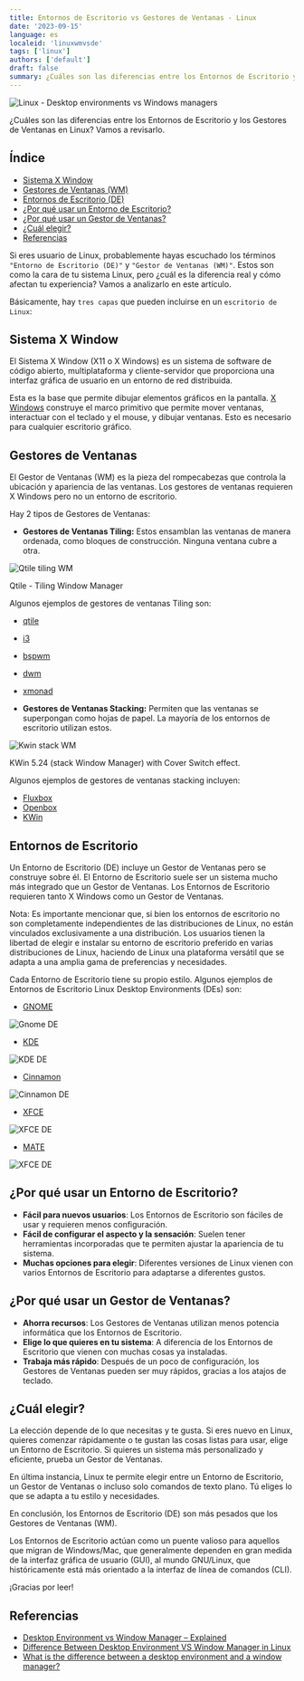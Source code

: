 ```yaml
---
title: Entornos de Escritorio vs Gestores de Ventanas - Linux
date: '2023-09-15'
language: es
localeid: 'linuxwmvsde'
tags: ['linux']
authors: ['default']
draft: false
summary: ¿Cuáles son las diferencias entre los Entornos de Escritorio y los Gestores de Ventanas en Linux?
---
```


<div className="flex justify-center">
  <div className="w-full max-w-screen-md overflow-hidden">
    <img
      src="/static/images/2023-09-15-linux-desktop-environments-vs-window-managers/budgie-desktop.jpg"
      alt="Linux - Desktop environments vs Windows managers"
      className="mx-auto"
    />
  </div>
</div>

¿Cuáles son las diferencias entre los Entornos de Escritorio y los Gestores de Ventanas en Linux? Vamos a revisarlo.

## Índice

* [Sistema X Window](#sistema-x-window)
* [Gestores de Ventanas (WM)](#gestores-de-ventanas)
* [Entornos de Escritorio (DE)](#entornos-de-escritorio)
* [¿Por qué usar un Entorno de Escritorio?](#¿por-qué-usar-un-entorno-de-escritorio?)
* [¿Por qué usar un Gestor de Ventanas?](#¿por-qué-usar-un-gestor-de-ventanas?)
* [¿Cuál elegir?](#¿cuál-elegir?)
* [Referencias](#referencias)


Si eres usuario de Linux, probablemente hayas escuchado los términos `"Entorno de Escritorio (DE)"` y `"Gestor de Ventanas (WM)"`. Estos son como la cara de tu sistema Linux, pero ¿cuál es la diferencia real y cómo afectan tu experiencia? Vamos a analizarlo en este artículo.

Básicamente, hay `tres capas` que pueden incluirse en un `escritorio de Linux`:

## Sistema X Window

El Sistema X Window (X11 o X Windows) es un sistema de software de código abierto, multiplataforma y cliente-servidor que proporciona una interfaz gráfica de usuario en un entorno de red distribuida.

Esta es la base que permite dibujar elementos gráficos en la pantalla. [X Windows](https://en.wikipedia.org/wiki/X_Window_System) construye el marco primitivo que permite mover ventanas, interactuar con el teclado y el mouse, y dibujar ventanas. Esto es necesario para cualquier escritorio gráfico.

## Gestores de Ventanas

El Gestor de Ventanas (WM) es la pieza del rompecabezas que controla la ubicación y apariencia de las ventanas. Los gestores de ventanas requieren X Windows pero no un entorno de escritorio.

Hay 2 tipos de Gestores de Ventanas:

* __Gestores de Ventanas Tiling:__ Estos ensamblan las ventanas de manera ordenada, como bloques de construcción. Ninguna ventana cubre a otra.

![Qtile tiling WM](/static/images/2023-09-15-linux-desktop-environments-vs-window-managers/qtile_tiling_WM.png)

Qtile - Tiling Window Manager

Algunos ejemplos de gestores de ventanas Tiling son: 
* [qtile](https://qtile.org/)
* [i3](https://i3wm.org/)
* [bspwm](https://github.com/baskerville/bspwm)
* [dwm](https://dwm.suckless.org/)
* [xmonad](https://xmonad.org/)

* __Gestores de Ventanas Stacking:__ Permiten que las ventanas se superpongan como hojas de papel. La mayoría de los entornos de escritorio utilizan estos.

![Kwin stack WM](/static/images/2023-09-15-linux-desktop-environments-vs-window-managers/kwin_stacl_WM.png)

KWin 5.24 (stack Window Manager) with Cover Switch effect.

Algunos ejemplos de gestores de ventanas stacking incluyen:
* [Fluxbox](http://fluxbox.org/)
* [Openbox](http://openbox.org/wiki/Main_Page)
* [KWin](https://en.wikipedia.org/wiki/KWin)

## Entornos de Escritorio

Un Entorno de Escritorio (DE) incluye un Gestor de Ventanas pero se construye sobre él. El Entorno de Escritorio suele ser un sistema mucho más integrado que un Gestor de Ventanas. Los Entornos de Escritorio requieren tanto X Windows como un Gestor de Ventanas.

Nota: Es importante mencionar que, si bien los entornos de escritorio no son completamente independientes de las distribuciones de Linux, no están vinculados exclusivamente a una distribución. Los usuarios tienen la libertad de elegir e instalar su entorno de escritorio preferido en varias distribuciones de Linux, haciendo de Linux una plataforma versátil que se adapta a una amplia gama de preferencias y necesidades.

Cada Entorno de Escritorio tiene su propio estilo. Algunos ejemplos de Entornos de Escritorio Linux Desktop Environments (DEs) son:

* [GNOME](https://www.gnome.org/getting-gnome/)

![Gnome DE](/static/images/2023-09-15-linux-desktop-environments-vs-window-managers/GNOME_DE.webp)

* [KDE](https://kde.org/)

![KDE DE](/static/images/2023-09-15-linux-desktop-environments-vs-window-managers/KDE_DE.png)

* [Cinnamon](https://en.wikipedia.org/wiki/Cinnamon_(desktop_environment))

![Cinnamon DE](/static/images/2023-09-15-linux-desktop-environments-vs-window-managers/Cinnamon_5.2.png)

* [XFCE](https://www.xfce.org/)

![XFCE DE](/static/images/2023-09-15-linux-desktop-environments-vs-window-managers/Xfce-Desktop-Environment.png)

* [MATE](https://mate-desktop.org/)

![XFCE DE](/static/images/2023-09-15-linux-desktop-environments-vs-window-managers/MATE-DE.jpg)


## ¿Por qué usar un Entorno de Escritorio?

* __Fácil para nuevos usuarios__: Los Entornos de Escritorio son fáciles de usar y requieren menos configuración.
* __Fácil de configurar el aspecto y la sensación__: Suelen tener herramientas incorporadas que te permiten ajustar la apariencia de tu sistema.
* __Muchas opciones para elegir__: Diferentes versiones de Linux vienen con varios Entornos de Escritorio para adaptarse a diferentes gustos.

## ¿Por qué usar un Gestor de Ventanas?

* __Ahorra recursos__: Los Gestores de Ventanas utilizan menos potencia informática que los Entornos de Escritorio.
* __Elige lo que quieres en tu sistema__: A diferencia de los Entornos de Escritorio que vienen con muchas cosas ya instaladas.
* __Trabaja más rápido__: Después de un poco de configuración, los Gestores de Ventanas pueden ser muy rápidos, gracias a los atajos de teclado.

## ¿Cuál elegir?

La elección depende de lo que necesitas y te gusta. Si eres nuevo en Linux, quieres comenzar rápidamente o te gustan las cosas listas para usar, elige un Entorno de Escritorio. Si quieres un sistema más personalizado y eficiente, prueba un Gestor de Ventanas.

En última instancia, Linux te permite elegir entre un Entorno de Escritorio, un Gestor de Ventanas o incluso solo comandos de texto plano. Tú eliges lo que se adapta a tu estilo y necesidades.

En conclusión, los Entornos de Escritorio (DE) son más pesados que los Gestores de Ventanas (WM).

Los Entornos de Escritorio actúan como un puente valioso para aquellos que migran de Windows/Mac, que generalmente dependen en gran medida de la interfaz gráfica de usuario (GUI), al mundo GNU/Linux, que históricamente está más orientado a la interfaz de línea de comandos (CLI).

¡Gracias por leer!

## Referencias

- [Desktop Environment vs Window Manager – Explained](https://www.linuxfordevices.com/tutorials/linux/desktop-environment-vs-window-manager)
- [Difference Between Desktop Environment VS Window Manager in Linux](https://www.geeksforgeeks.org/difference-between-desktop-environment-vs-window-manager-in-linux/)
- [What is the difference between a desktop environment and a window manager?](https://askubuntu.com/questions/18078/what-is-the-difference-between-a-desktop-environment-and-a-window-manager)